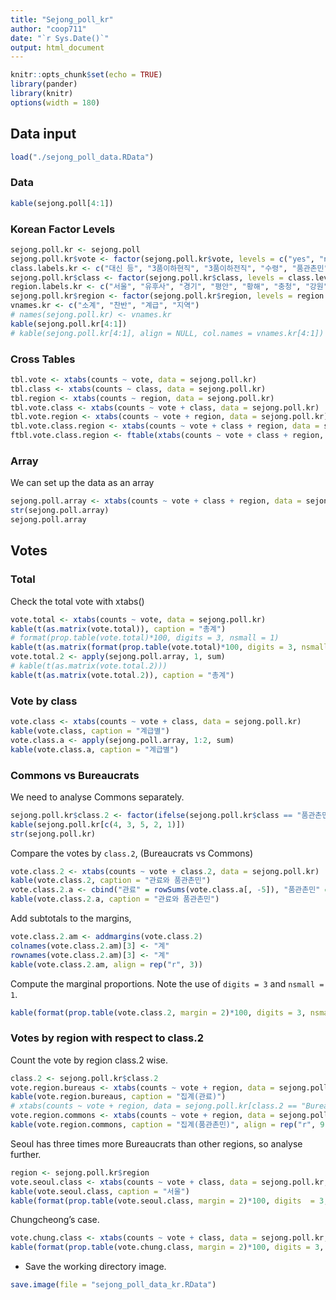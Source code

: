 ```yaml
---
title: "Sejong_poll_kr"
author: "coop711"
date: "`r Sys.Date()`"
output: html_document
---
```


```r
knitr::opts_chunk$set(echo = TRUE)
library(pander)
library(knitr)
options(width = 180)
```

## Data input

```r
load("./sejong_poll_data.RData")
```

### Data 

```r
kable(sejong.poll[4:1])
```

### Korean Factor Levels

```r
sejong.poll.kr <- sejong.poll
sejong.poll.kr$vote <- factor(sejong.poll.kr$vote, levels = c("yes", "no"), labels = c("찬성", "반대"))
class.labels.kr <- c("대신 등", "3품이하현직", "3품이하전직", "수령", "품관촌민") 
sejong.poll.kr$class <- factor(sejong.poll.kr$class, levels = class.levels, labels = class.labels.kr)
region.labels.kr <- c("서울", "유후사", "경기", "평안", "황해", "충청", "강원", "함길", "경상", "전라")
sejong.poll.kr$region <- factor(sejong.poll.kr$region, levels = region.levels, labels = region.labels.kr)
vnames.kr <- c("소계", "찬반", "계급", "지역")
# names(sejong.poll.kr) <- vnames.kr
kable(sejong.poll.kr[4:1])
# kable(sejong.poll.kr[4:1], align = NULL, col.names = vnames.kr[4:1])
```

### Cross Tables

```r
tbl.vote <- xtabs(counts ~ vote, data = sejong.poll.kr)
tbl.class <- xtabs(counts ~ class, data = sejong.poll.kr)
tbl.region <- xtabs(counts ~ region, data = sejong.poll.kr)
tbl.vote.class <- xtabs(counts ~ vote + class, data = sejong.poll.kr)
tbl.vote.region <- xtabs(counts ~ vote + region, data = sejong.poll.kr)
tbl.vote.class.region <- xtabs(counts ~ vote + class + region, data = sejong.poll.kr)
ftbl.vote.class.region <- ftable(xtabs(counts ~ vote + class + region, data = sejong.poll.kr))
```

### Array

We can set up the data as an array

```r
sejong.poll.array <- xtabs(counts ~ vote + class + region, data = sejong.poll.kr)
str(sejong.poll.array)
sejong.poll.array
```

## Votes

### Total

Check the total vote with xtabs()

```r
vote.total <- xtabs(counts ~ vote, data = sejong.poll.kr)
kable(t(as.matrix(vote.total)), caption = "총계")
# format(prop.table(vote.total)*100, digits = 3, nsmall = 1)
kable(t(as.matrix(format(prop.table(vote.total)*100, digits = 3, nsmall = 1))), caption = "백분률", align = rep("r", 2))
vote.total.2 <- apply(sejong.poll.array, 1, sum)
# kable(t(as.matrix(vote.total.2)))
kable(t(as.matrix(vote.total.2)), caption = "총계")
```

### Vote by class

```r
vote.class <- xtabs(counts ~ vote + class, data = sejong.poll.kr)
kable(vote.class, caption = "계급별")
vote.class.a <- apply(sejong.poll.array, 1:2, sum)
kable(vote.class.a, caption = "계급별")
```

### Commons vs Bureaucrats

We need to analyse Commons separately. 

```r
sejong.poll.kr$class.2 <- factor(ifelse(sejong.poll.kr$class == "품관촌민", "품관촌민", "관료"), levels = c("관료", "품관촌민"))
kable(sejong.poll.kr[c(4, 3, 5, 2, 1)])
str(sejong.poll.kr)
```

Compare the votes by `class.2`,  (Bureaucrats vs Commons)

```r
vote.class.2 <- xtabs(counts ~ vote + class.2, data = sejong.poll.kr)
kable(vote.class.2, caption = "관료와 품관촌민")
vote.class.2.a <- cbind("관료" = rowSums(vote.class.a[, -5]), "품관촌민" =  vote.class.a[, 5])
kable(vote.class.2.a, caption = "관료와 품관촌민")
```

Add subtotals to the margins, 

```r
vote.class.2.am <- addmargins(vote.class.2)
colnames(vote.class.2.am)[3] <- "계"
rownames(vote.class.2.am)[3] <- "계"
kable(vote.class.2.am, align = rep("r", 3))
```

Compute the marginal proportions. Note the use of `digits = 3` and `nsmall = 1`.

```r
kable(format(prop.table(vote.class.2, margin = 2)*100, digits = 3, nsmall = 1), caption = "관료와 품관촌민", align = rep("r", 2))
```

### Votes by region with respect to class.2 

Count the vote by region class.2 wise.

```r
class.2 <- sejong.poll.kr$class.2
vote.region.bureaus <- xtabs(counts ~ vote + region, data = sejong.poll.kr, class.2 == "관료", drop = TRUE)
kable(vote.region.bureaus, caption = "집계(관료)")
# xtabs(counts ~ vote + region, data = sejong.poll.kr[class.2 == "Bureaus", ], drop = TRUE)
vote.region.commons <- xtabs(counts ~ vote + region, data = sejong.poll.kr, class.2 == "품관촌민", drop = TRUE)
kable(vote.region.commons, caption = "집계(품관촌민)", align = rep("r", 9))
```

Seoul has three times more Bureaucrats than other regions, so analyse further.

```r
region <- sejong.poll.kr$region
vote.seoul.class <- xtabs(counts ~ vote + class, data = sejong.poll.kr, region == "서울", drop = TRUE)
kable(vote.seoul.class, caption = "서울")
kable(format(prop.table(vote.seoul.class, margin = 2)*100, digits  = 3, nsmall = 1), caption = "서울", align = rep("r", 3))
```

Chungcheong's case.

```r
vote.chung.class <- xtabs(counts ~ vote + class, data = sejong.poll.kr, region == "충청", drop = TRUE)
kable(format(prop.table(vote.chung.class, margin = 2)*100, digits = 3, nsmall = 1), caption = "충청", align = rep("r", 3))
```

- Save the working directory image.

```r
save.image(file = "sejong_poll_data_kr.RData")
```
